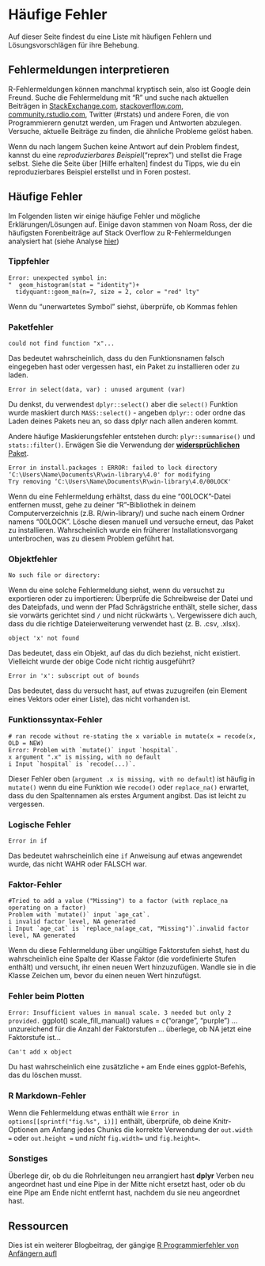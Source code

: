 # Häufige Fehler

Auf dieser Seite findest du eine Liste mit häufigen Fehlern und Lösungsvorschlägen für ihre Behebung.

## Fehlermeldungen interpretieren

R-Fehlermeldungen können manchmal kryptisch sein, also ist Google dein Freund. Suche die Fehlermeldung mit "R" und suche nach aktuellen Beiträgen in [StackExchange.com](StackExchange.com), [stackoverflow.com](stackoverflow.com), [community.rstudio.com](community.rstudio.com), Twitter (#rstats) und andere Foren, die von Programmierern genutzt werden, um Fragen und Antworten abzulegen. Versuche, aktuelle Beiträge zu finden, die ähnliche Probleme gelöst haben.

Wenn du nach langem Suchen keine Antwort auf dein Problem findest, kannst du eine *reproduzierbares Beispiel*("reprex") und stellst die Frage selbst. Siehe die Seite über [Hilfe erhalten] findest du Tipps, wie du ein reproduzierbares Beispiel erstellst und in Foren postest.

## Häufige Fehler

Im Folgenden listen wir einige häufige Fehler und mögliche Erklärungen/Lösungen auf. Einige davon stammen von Noam Ross, der die häufigsten Forenbeiträge auf Stack Overflow zu R-Fehlermeldungen analysiert hat (siehe Analyse [hier](https://github.com/noamross/zero-dependency-problems/blob/master/misc/stack-overflow-common-r-errors.md))

### Tippfehler {.unnumbered}

```
Error: unexpected symbol in:
"  geom_histogram(stat = "identity")+
  tidyquant::geom_ma(n=7, size = 2, color = "red" lty"
```

Wenn du "unerwartetes Symbol" siehst, überprüfe, ob Kommas fehlen

### Paketfehler {.unnumbered}

```
could not find function "x"...
```

Das bedeutet wahrscheinlich, dass du den Funktionsnamen falsch eingegeben hast oder vergessen hast, ein Paket zu installieren oder zu laden.

```
Error in select(data, var) : unused argument (var)
```

Du denkst, du verwendest `dplyr::select()` aber die `select()` Funktion wurde maskiert durch `MASS::select()` - angeben `dplyr::` oder ordne das Laden deines Pakets neu an, so dass dplyr nach allen anderen kommt.

Andere häufige Maskierungsfehler entstehen durch: `plyr::summarise()` und `stats::filter()`. Erwägen Sie die Verwendung der [**widersprüchlichen** Paket](https://www.tidyverse.org/blog/2018/06/conflicted/).

```
Error in install.packages : ERROR: failed to lock directory ‘C:\Users\Name\Documents\R\win-library\4.0' for modifying
Try removing ‘C:\Users\Name\Documents\R\win-library\4.0/00LOCK'
```

Wenn du eine Fehlermeldung erhältst, dass du eine "00LOCK"-Datei entfernen musst, gehe zu deiner "R"-Bibliothek in deinem Computerverzeichnis (z.B. R/win-library/) und suche nach einem Ordner namens "00LOCK". Lösche diesen manuell und versuche erneut, das Paket zu installieren. Wahrscheinlich wurde ein früherer Installationsvorgang unterbrochen, was zu diesem Problem geführt hat.

### Objektfehler {.unnumbered}

```
No such file or directory:
```

Wenn du eine solche Fehlermeldung siehst, wenn du versuchst zu exportieren oder zu importieren: Überprüfe die Schreibweise der Datei und des Dateipfads, und wenn der Pfad Schrägstriche enthält, stelle sicher, dass sie vorwärts gerichtet sind `/` und nicht rückwärts `\`. Vergewissere dich auch, dass du die richtige Dateierweiterung verwendet hast (z. B. .csv, .xlsx).

```
object 'x' not found 
```

Das bedeutet, dass ein Objekt, auf das du dich beziehst, nicht existiert. Vielleicht wurde der obige Code nicht richtig ausgeführt?

```
Error in 'x': subscript out of bounds
```

Das bedeutet, dass du versucht hast, auf etwas zuzugreifen (ein Element eines Vektors oder einer Liste), das nicht vorhanden ist.

### Funktionssyntax-Fehler {.unnumbered}

```
# ran recode without re-stating the x variable in mutate(x = recode(x, OLD = NEW)
Error: Problem with `mutate()` input `hospital`.
x argument ".x" is missing, with no default
i Input `hospital` is `recode(...)`.
```

Dieser Fehler oben (`argument .x is missing, with no default`) ist häufig in `mutate()` wenn du eine Funktion wie `recode()` oder `replace_na()` erwartet, dass du den Spaltennamen als erstes Argument angibst. Das ist leicht zu vergessen.

### Logische Fehler {.unnumbered}

```
Error in if
```

Das bedeutet wahrscheinlich eine `if` Anweisung auf etwas angewendet wurde, das nicht WAHR oder FALSCH war.

### Faktor-Fehler {.unnumbered}

```
#Tried to add a value ("Missing") to a factor (with replace_na operating on a factor)
Problem with `mutate()` input `age_cat`.
i invalid factor level, NA generated
i Input `age_cat` is `replace_na(age_cat, "Missing")`.invalid factor level, NA generated
```

Wenn du diese Fehlermeldung über ungültige Faktorstufen siehst, hast du wahrscheinlich eine Spalte der Klasse Faktor (die vordefinierte Stufen enthält) und versucht, ihr einen neuen Wert hinzuzufügen. Wandle sie in die Klasse Zeichen um, bevor du einen neuen Wert hinzufügst.

### Fehler beim Plotten {.unnumbered}

`Error: Insufficient values in manual scale. 3 needed but only 2 provided.`
ggplot() scale\_fill\_manual() values = c("orange", "purple") ... unzureichend für die Anzahl der Faktorstufen ... überlege, ob NA jetzt eine Faktorstufe ist...

```
Can't add x object
```

Du hast wahrscheinlich eine zusätzliche `+` am Ende eines ggplot-Befehls, das du löschen musst.

### R Markdown-Fehler {.unnumbered}

Wenn die Fehlermeldung etwas enthält wie `Error in options[[sprintf("fig.%s", i)]]` enthält, überprüfe, ob deine Knitr-Optionen am Anfang jedes Chunks die korrekte Verwendung der `out.width = ` oder `out.height = ` und *nicht* `fig.width=` und `fig.height=`.

### Sonstiges {.unnumbered}

Überlege dir, ob du die Rohrleitungen neu arrangiert hast **dplyr** Verben neu angeordnet hast und eine Pipe in der Mitte nicht ersetzt hast, oder ob du eine Pipe am Ende nicht entfernt hast, nachdem du sie neu angeordnet hast.

<!-- ======================================================= -->

## Ressourcen { }

Dies ist ein weiterer Blogbeitrag, der gängige [R Programmierfehler von Anfängern aufl](https://www.r-bloggers.com/2016/06/common-r-programming-errors-faced-by-beginners/)


